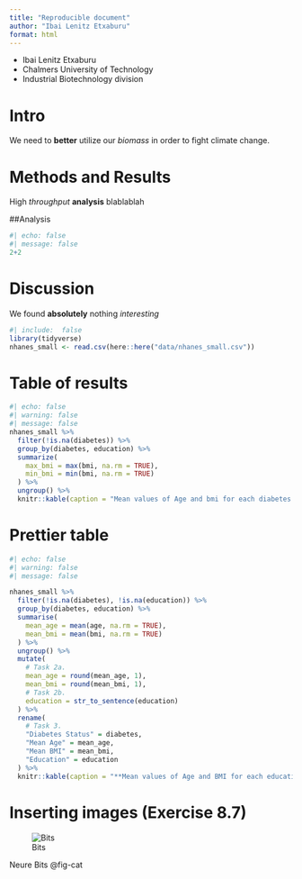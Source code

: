 ```yaml
---
title: "Reproducible document"
author: "Ibai Lenitz Etxaburu"
format: html
---
```


- Ibai Lenitz Etxaburu
- Chalmers University of Technology
- Industrial Biotechnology division

# Intro

We need to **better** utilize our *biomass* in order to fight climate change.

# Methods and Results

High *throughput* **analysis** blablablah

##Analysis

```r
#| echo: false
#| message: false
2+2
```



# Discussion

We found **absolutely** nothing *interesting*


```r
#| include:  false
library(tidyverse)
nhanes_small <- read.csv(here::here("data/nhanes_small.csv"))
```



# Table of results


```r
#| echo: false
#| warning: false
#| message: false
nhanes_small %>%
  filter(!is.na(diabetes)) %>%
  group_by(diabetes, education) %>%
  summarize(
    max_bmi = max(bmi, na.rm = TRUE),
    min_bmi = min(bmi, na.rm = TRUE)
  ) %>%
  ungroup() %>%
  knitr::kable(caption = "Mean values of Age and bmi for each diabetes and education status")
```

# Prettier table

```r
#| echo: false
#| warning: false
#| message: false

nhanes_small %>%
  filter(!is.na(diabetes), !is.na(education)) %>%
  group_by(diabetes, education) %>%
  summarise(
    mean_age = mean(age, na.rm = TRUE),
    mean_bmi = mean(bmi, na.rm = TRUE)
  ) %>%
  ungroup() %>%
  mutate(
    # Task 2a.
    mean_age = round(mean_age, 1),
    mean_bmi = round(mean_bmi, 1),
    # Task 2b.
    education = str_to_sentence(education)
  ) %>%
  rename(
    # Task 3.
    "Diabetes Status" = diabetes,
    "Mean Age" = mean_age,
    "Mean BMI" = mean_bmi,
    "Education" = education
  ) %>%
  knitr::kable(caption = "**Mean values of Age and BMI for each education and diabetes status.**")
```

# Inserting images (Exercise 8.7)

![Bits](images/Bits.jpg){#fig-cat}

Neure Bits @fig-cat


